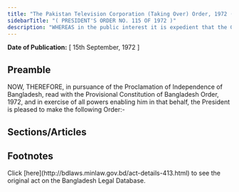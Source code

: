 ```yaml
---
title: "The Pakistan Television Corporation (Taking Over) Order, 1972 (President's Order)"
sidebarTitle: "( PRESIDENT'S ORDER NO. 115 OF 1972 )"
description: "WHEREAS in the public interest it is expedient that the Government should take over the undertaking of the Pakistan Television Corporation Limited in Bangladesh to ensure better operation of television services;"
---
```


**Date of Publication:** [ 15th September, 1972 ]

## Preamble

NOW, THEREFORE, in pursuance of the Proclamation of Independence of Bangladesh, read with the Provisional Constitution of Bangladesh Order, 1972, and in exercise of all powers enabling him in that behalf, the President is pleased to make the following Order:-

## Sections/Articles

## Footnotes

<Note>
  Click [here](http://bdlaws.minlaw.gov.bd/act-details-413.html) to see the original act on the Bangladesh Legal Database.
</Note>

